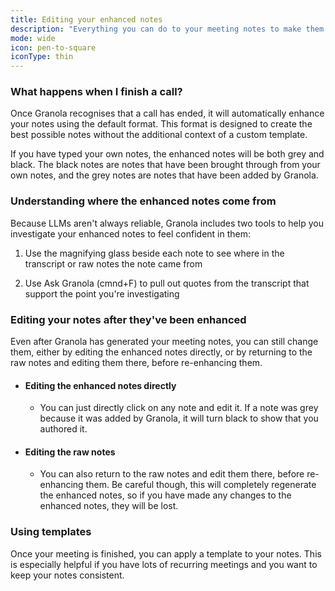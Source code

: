 ```yaml
---
title: Editing your enhanced notes
description: "Everything you can do to your meeting notes to make them great"
mode: wide
icon: pen-to-square
iconType: thin
---
```


### What happens when I finish a call?

Once Granola recognises that a call has ended, it will automatically enhance your notes using the default format. This format is designed to create the best possible notes without the additional context of a custom template.

If you have typed your own notes, the enhanced notes will be both grey and black. The black notes are notes that have been brought through from your own notes, and the grey notes are notes that have been added by Granola.

### Understanding where the enhanced notes come from

Because LLMs aren't always reliable, Granola includes two tools to help you investigate your enhanced notes to feel confident in them:

1. Use the magnifying glass beside each note to see where in the transcript or raw notes the note came from

2. Use Ask Granola (cmnd+F) to pull out quotes from the transcript that support the point you're investigating

### Editing your notes after they've been enhanced

Even after Granola has generated your meeting notes, you can still change them, either by editing the enhanced notes directly, or by returning to the raw notes and editing them there, before re-enhancing them.

* #### Editing the enhanced notes directly

  * You can just directly click on any note and edit it. If a note was grey because it was added by Granola, it will turn black to show that you authored it.

* #### Editing the raw notes

  * You can also return to the raw notes and edit them there, before re-enhancing them. Be careful though, this will completely regenerate the enhanced notes, so if you have made any changes to the enhanced notes, they will be lost.

### Using templates

Once your meeting is finished, you can apply a template to your notes. This is especially helpful if you have lots of recurring meetings and you want to keep your notes consistent.